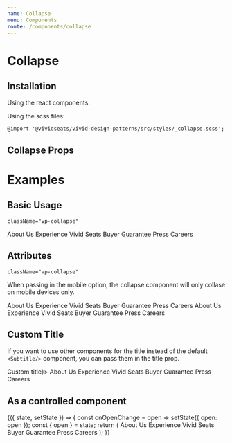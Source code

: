 ```yaml
---
name: Collapse
menu: Components
route: /components/collapse
---
```



# Collapse

## Installation

Using the react components:


Using the scss files:

    @import '@vividseats/vivid-design-patterns/src/styles/_collapse.scss';

## Collapse Props

<Props of={Collapse} />

# Examples

## Basic Usage

    className="vp-collapse"

<Playground>
    <Collapse title="Click to Expand/Collapse">
        <LinkGroup type="muted">
            <Link state="muted" weight="regular" href="/about.html">
                About Us
            </Link>
            <Link state="muted" weight="regular" href="/difference.html">
                Experience Vivid Seats
            </Link>
            <Link state="muted" weight="regular" href="/guarantee.html">
                Buyer Guarantee
            </Link>
            <Link state="muted" weight="regular" href="/press/">
                Press
            </Link>
            <Link state="muted" weight="regular" href="/careers">
                Careers
            </Link>
        </LinkGroup>
    </Collapse>
</Playground>

## Attributes

    className="vp-collapse"

When passing in the mobile option, the collapse component will only collase on mobile devices only.

<Playground>
    <Collapse title="Mobile" collapseOnMobileOnly>
        <LinkGroup type="muted">
            <Link state="muted" weight="regular" href="/about.html">
                About Us
            </Link>
            <Link state="muted" weight="regular" href="/difference.html">
                Experience Vivid Seats
            </Link>
            <Link state="muted" weight="regular" href="/guarantee.html">
                Buyer Guarantee
            </Link>
            <Link state="muted" weight="regular" href="/press/">
                Press
            </Link>
            <Link state="muted" weight="regular" href="/careers">
                Careers
            </Link>
        </LinkGroup>
    </Collapse>
    <Collapse title="Wrap" wrap>
        <LinkGroup type="muted">
            <Link state="muted" weight="regular" href="/about.html">
                About Us
            </Link>
            <Link state="muted" weight="regular" href="/difference.html">
                Experience Vivid Seats
            </Link>
            <Link state="muted" weight="regular" href="/guarantee.html">
                Buyer Guarantee
            </Link>
            <Link state="muted" weight="regular" href="/press/">
                Press
            </Link>
            <Link state="muted" weight="regular" href="/careers">
                Careers
            </Link>
        </LinkGroup>
    </Collapse>
</Playground>

## Custom Title

If you want to use other components for the title instead of the default `<Subtitle/>` component, you can pass them in the title prop.

<Playground>
    <Collapse title={<Title>Custom title</Title>}>
        <LinkGroup type="muted">
            <Link state="muted" weight="regular" href="/about.html">
                About Us
            </Link>
            <Link state="muted" weight="regular" href="/difference.html">
                Experience Vivid Seats
            </Link>
            <Link state="muted" weight="regular" href="/guarantee.html">
                Buyer Guarantee
            </Link>
            <Link state="muted" weight="regular" href="/press/">
                Press
            </Link>
            <Link state="muted" weight="regular" href="/careers">
                Careers
            </Link>
        </LinkGroup>
    </Collapse>
</Playground>

## As a controlled component

<Playground>
    <StatefulComponent initialState={{ open: false }}>
        {({ state, setState }) => {
            const onOpenChange = open => setState({ open: open });
            const { open } = state;
            return (
                <Collapse onOpenChange={onOpenChange} open={open} title={'Controlled'}>
                    <LinkGroup type="muted">
                        <Link state="muted" weight="regular" href="/about.html">
                            About Us
                        </Link>
                        <Link state="muted" weight="regular" href="/difference.html">
                            Experience Vivid Seats
                        </Link>
                        <Link state="muted" weight="regular" href="/guarantee.html">
                            Buyer Guarantee
                        </Link>
                        <Link state="muted" weight="regular" href="/press/">
                            Press
                        </Link>
                        <Link state="muted" weight="regular" href="/careers">
                            Careers
                        </Link>
                    </LinkGroup>
                </Collapse>
            );
        }}
    </StatefulComponent>
</Playground>
